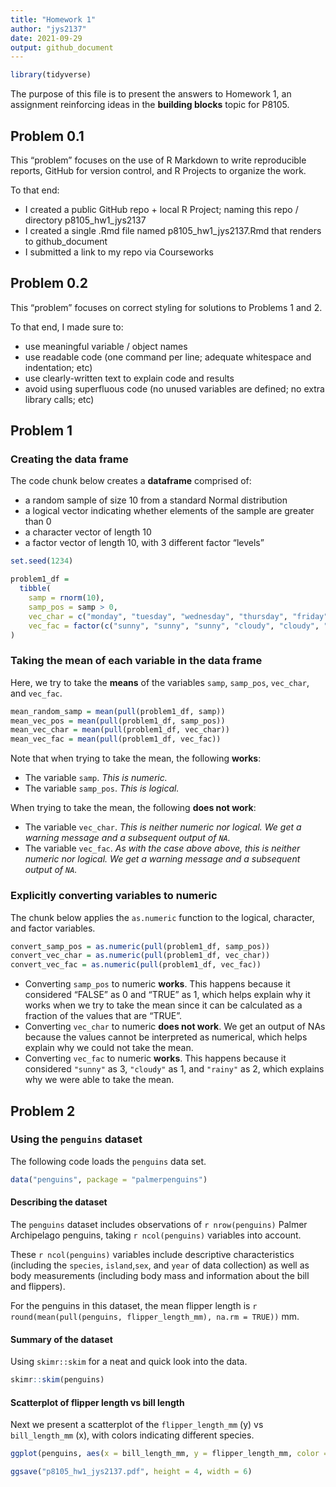 ```yaml
---
title: "Homework 1"
author: "jys2137"
date: 2021-09-29
output: github_document
---
```


```r
library(tidyverse)
```

The purpose of this file is to present the answers to Homework 1, an assignment reinforcing ideas in the **building blocks** topic for P8105. 


## Problem 0.1

This “problem” focuses on the use of R Markdown to write reproducible reports, GitHub for version control, and R Projects to organize the work.

To that end:
  
* I created a public GitHub repo + local R Project; naming this repo / directory p8105_hw1_jys2137
* I created a single .Rmd file named p8105_hw1_jys2137.Rmd that renders to github_document
* I submitted a link to my repo via Courseworks


## Problem 0.2

This “problem” focuses on correct styling for solutions to Problems 1 and 2. 

To that end, I made sure to:
  
* use meaningful variable / object names
* use readable code (one command per line; adequate whitespace and indentation; etc)
* use clearly-written text to explain code and results
* avoid using superfluous code (no unused variables are defined; no extra library calls; etc)


## Problem 1

### Creating the data frame

The code chunk below creates a **dataframe** comprised of:
  
* a random sample of size 10 from a standard Normal distribution
* a logical vector indicating whether elements of the sample are greater than 0
* a character vector of length 10
* a factor vector of length 10, with 3 different factor "levels"

```r
set.seed(1234)

problem1_df = 
  tibble(
    samp = rnorm(10),
    samp_pos = samp > 0,
    vec_char = c("monday", "tuesday", "wednesday", "thursday", "friday", "saturday", "sunday", "someday", "birthday", "yesterday"),
    vec_fac = factor(c("sunny", "sunny", "sunny", "cloudy", "cloudy", "cloudy", "rainy", "rainy", "rainy", "rainy"))
)
```

### Taking the mean of each variable in the data frame

Here, we try to take the **means** of the variables `samp`, `samp_pos`, `vec_char`, and `vec_fac`.

```r
mean_random_samp = mean(pull(problem1_df, samp))
mean_vec_pos = mean(pull(problem1_df, samp_pos))
mean_vec_char = mean(pull(problem1_df, vec_char))
mean_vec_fac = mean(pull(problem1_df, vec_fac))
```

Note that when trying to take the mean, the following **works**:
  
* The variable `samp`. _This is numeric._ 
* The variable `samp_pos`. _This is logical._

When trying to take the mean, the following **does not work**:

* The variable `vec_char`. _This is neither numeric nor logical. We get a warning message and a subsequent output of `NA`._
* The variable `vec_fac`. _As with the case above above, this is neither numeric nor logical. We get a warning message and a subsequent output of `NA`._

### Explicitly converting variables to numeric

The chunk below applies the `as.numeric` function to the logical, character, and factor variables.

```r

convert_samp_pos = as.numeric(pull(problem1_df, samp_pos))
convert_vec_char = as.numeric(pull(problem1_df, vec_char))
convert_vec_fac = as.numeric(pull(problem1_df, vec_fac))
```

* Converting `samp_pos` to numeric **works**. This happens because it considered "FALSE" as 0 and "TRUE" as 1, which helps explain why it works when we try to take the mean since it can be calculated as a fraction of the values that are "TRUE".
* Converting `vec_char` to numeric **does not work**. We get an output of NAs because the values cannot be interpreted as numerical, which helps explain why we could not take the mean.
* Converting `vec_fac` to numeric **works**. This happens because it considered `"sunny"` as 3, `"cloudy"` as 1, and `"rainy"` as 2, which explains why we were able to take the mean.


## Problem 2

### Using the `penguins` dataset

The following code loads the `penguins` data set.

```r
data("penguins", package = "palmerpenguins")
```

#### Describing the dataset
The `penguins` dataset includes observations of `r nrow(penguins)` Palmer Archipelago penguins, taking `r ncol(penguins)` variables into account. 

These `r ncol(penguins)` variables include descriptive characteristics (including the `species`, `island`,`sex`, and `year` of data collection) as well as body measurements (including body mass and information about the bill and flippers).

For the penguins in this dataset, the mean flipper length  is `r round(mean(pull(penguins, flipper_length_mm), na.rm = TRUE))` mm.

#### Summary of the dataset

Using `skimr::skim` for a neat and quick look into the data.

```r
skimr::skim(penguins)
```

#### Scatterplot of flipper length vs bill length

Next we present a scatterplot of the `flipper_length_mm` (y) vs `bill_length_mm` (x), with colors indicating different species.

```r
ggplot(penguins, aes(x = bill_length_mm, y = flipper_length_mm, color = species)) + geom_point()
```

```r
ggsave("p8105_hw1_jys2137.pdf", height = 4, width = 6)
```